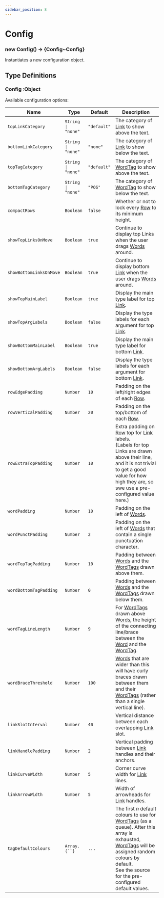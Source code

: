 ```yaml
---
sidebar_position: 8
---
```


# Config

### new Config() <span class="color-grey">→ {Config~Config}</span>

Instantiates a new configuration object.

## Type Definitions

### Config <span class="color-grey">:Object</span>

Available configuration options:

<table>
    <thead>
        <tr>
            <th>Name</th>
            <th>Type</th>
            <th>Default</th>
            <th>Description</th>
        </tr>
    </thead>
    <tbody>
        <tr>
            <td class="name"><code>topLinkCategory</code></td>
            <td class="type"><code>String | "none"</code></td>
            <td class="default"><code>"default"</code></td>
            <td class="desc">The category of <a href="/docs/classes/link">Link</a> to show above the text.</td>
        </tr>
        <tr>
            <td class="name"><code>bottomLinkCategory</code></td>
            <td class="type"><code>String | "none"</code></td>
            <td class="default"><code>"none"</code></td>
            <td class="desc">The category of <a href="/docs/classes/link">Link</a> to show below the text.</td>
        </tr>
        <tr>
            <td class="name"><code>topTagCategory</code></td>
            <td class="type"><code>String | "none"</code></td>
            <td class="default"><code>"default"</code></td>
            <td class="desc">The category of <a href="/docs/classes/word-tag">WordTag</a> to show above the text.</td>
        </tr>
        <tr>
            <td class="name"><code>bottomTagCategory</code></td>
            <td class="type"><code>String | "none"</code></td>
            <td class="default"><code>"POS"</code></td>
            <td class="desc">The category of <a href="/docs/classes/word-tag">WordTag</a> to show below the text.</td>
        </tr>
        <tr>
            <td class="name"><code>compactRows</code></td>
            <td class="type"><code>Boolean</code></td>
            <td class="default"><code>false</code></td>
            <td class="desc">Whether or not to lock every <a href="/docs/classes/row">Row</a> to its minimum height.</td>
        </tr>
        <tr>
            <td class="name"><code>showTopLinksOnMove</code></td>
            <td class="type"><code>Boolean</code></td>
            <td class="default"><code>true</code></td>
            <td class="desc">Continue to display top Links when the user drags <a href="/docs/classes/word">Words</a> around.</td>
        </tr>
        <tr>
            <td class="name"><code>showBottomLinksOnMove</code></td>
            <td class="type"><code>Boolean</code></td>
            <td class="default"><code>true</code></td>
            <td class="desc">Continue to display bottom <a href="/docs/classes/link">Link</a> when the user drags <a href="/docs/classes/word">Words</a> around.</td>
        </tr>
        <tr>
            <td class="name"><code>showTopMainLabel</code></td>
            <td class="type"><code>Boolean</code></td>
            <td class="default"><code>true</code></td>
            <td class="desc">Display the main type label for top <a href="/docs/classes/link">Link</a>.</td>
        </tr>
        <tr>
            <td class="name"><code>showTopArgLabels</code></td>
            <td class="type"><code>Boolean</code></td>
            <td class="default"><code>false</code></td>
            <td class="desc">Display the type labels for each argument for top <a href="/docs/classes/link">Link</a>.</td>
        </tr>
        <tr>
            <td class="name"><code>showBottomMainLabel</code></td>
            <td class="type"><code>Boolean</code></td>
            <td class="default"><code>true</code></td>
            <td class="desc">Display the main type label for bottom <a href="/docs/classes/link">Link</a>.</td>
        </tr>
        <tr>
            <td class="name"><code>showBottomArgLabels</code></td>
            <td class="type"><code>Boolean</code></td>
            <td class="default"><code>false</code></td>
            <td class="desc">Display the type labels for each argument for bottom <a href="/docs/classes/link">Link</a>.</td>
        </tr>
        <tr>
            <td class="name"><code>rowEdgePadding</code></td>
            <td class="type"><code>Number</code></td>
            <td class="default"><code>10</code></td>
            <td class="desc">Padding on the left/right edges of each <a href="/docs/classes/row">Row</a>.</td>
        </tr>
        <tr>
            <td class="name"><code>rowVerticalPadding</code></td>
            <td class="type"><code>Number</code></td>
            <td class="default"><code>20</code></td>
            <td class="desc">Padding on the top/bottom of each <a href="/docs/classes/row">Row</a>.</td>
        </tr>
        <tr>
            <td class="name"><code>rowExtraTopPadding</code></td>
            <td class="type"><code>Number</code></td>
            <td class="default"><code>10</code></td>
            <td class="desc">
                Extra padding on <a href="/docs/classes/row">Row</a> top for <a href="/docs/classes/link">Link</a> labels. <br />
                (Labels for top Links are drawn above their line, and it is not trivial to get a good value for how high they are, so swe use a pre-configured value here.)
            </td>
        </tr>
        <tr>
            <td class="name"><code>wordPadding</code></td>
            <td class="type"><code>Number</code></td>
            <td class="default"><code>10</code></td>
            <td class="desc">Padding on the left of <a href="/docs/classes/word">Words</a>.</td>
        </tr>
        <tr>
            <td class="name"><code>wordPunctPadding</code></td>
            <td class="type"><code>Number</code></td>
            <td class="default"><code>2</code></td>
            <td class="desc">Padding on the left of <a href="/docs/classes/word">Words</a> that contain a single punctuation character.</td>
        </tr>
        <tr>
            <td class="name"><code>wordTopTagPadding</code></td>
            <td class="type"><code>Number</code></td>
            <td class="default"><code>10</code></td>
            <td class="desc">Padding between <a href="/docs/classes/word">Words</a> and the <a href="/docs/classes/word-tag">WordTags</a> drawn above them.</td>
        </tr>
        <tr>
            <td class="name"><code>wordBottomTagPadding</code></td>
            <td class="type"><code>Number</code></td>
            <td class="default"><code>0</code></td>
            <td class="desc">Padding between <a href="/docs/classes/word">Words</a> and the <a href="/docs/classes/word-tag">WordTags</a> drawn below them.</td>
        </tr>
        <tr>
            <td class="name"><code>wordTagLineLength</code></td>
            <td class="type"><code>Number</code></td>
            <td class="default"><code>9</code></td>
            <td class="desc">For <a href="/docs/classes/word-tag">WordTags</a> drawn above <a href="/docs/classes/word">Words</a>, the height of the connecting line/brace between the <a href="/docs/classes/word">Word</a> and the <a href="/docs/classes/word-tag">WordTag</a>.</td>
        </tr>
        <tr>
            <td class="name"><code>wordBraceThreshold</code></td>
            <td class="type"><code>Number</code></td>
            <td class="default"><code>100</code></td>
            <td class="desc"><a href="/docs/classes/word">Words</a> that are wider than this will have curly braces drawn between them and their <a href="/docs/classes/word-tag">WordTags</a> (rather than a single vertical line).</td>
        </tr>
        <tr>
            <td class="name"><code>linkSlotInterval</code></td>
            <td class="type"><code>Number</code></td>
            <td class="default"><code>40</code></td>
            <td class="desc">Vertical distance between each overlapping <a href="/docs/classes/link">Link</a> slot.</td>
        </tr>
        <tr>
            <td class="name"><code>linkHandlePadding</code></td>
            <td class="type"><code>Number</code></td>
            <td class="default"><code>2</code></td>
            <td class="desc">Vertical padding between <a href="/docs/classes/link">Link</a> handles and their anchors.</td>
        </tr>
        <tr>
            <td class="name"><code>linkCurveWidth</code></td>
            <td class="type"><code>Number</code></td>
            <td class="default"><code>5</code></td>
            <td class="desc">Corner curve width for <a href="/docs/classes/link">Link</a> lines.</td>
        </tr>
        <tr>
            <td class="name"><code>linkArrowWidth</code></td>
            <td class="type"><code>Number</code></td>
            <td class="default"><code>5</code></td>
            <td class="desc">Width of arrowheads for <a href="/docs/classes/link">Link</a> handles.</td>
        </tr>
        <tr>
            <td class="name"><code>tagDefaultColours</code></td>
            <td class="type"><code>Array.{`<String>`}</code></td>
            <td class="default"><code>...</code></td>
            <td class="desc">
                The first <i>n</i> default colours to use for <a href="/docs/classes/word-tag">WordTags</a> (as a queue). After this array is exhausted, <a href="/docs/classes/word-tag">WordTags</a> will be assigned random colours by default. <br />
                See the source for the pre-configured default values.
            </td>
        </tr>
    </tbody>
</table>
